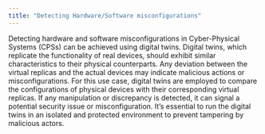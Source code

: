 ```yaml
---
title: "Detecting Hardware/Software misconfigurations"
---
```


Detecting hardware and software misconfigurations in Cyber-Physical Systems (CPSs) can be achieved using digital twins. Digital twins, which replicate the functionality of real devices, should exhibit similar characteristics to their physical counterparts. Any deviation between the virtual replicas and the actual devices may indicate malicious actions or misconfigurations.
For this use case, digital twins are employed to compare the configurations of physical devices with their corresponding virtual replicas. If any manipulation or discrepancy is detected, it can signal a potential security issue or misconfiguration.
It’s essential to run the digital twins in an isolated and protected environment to prevent tampering by malicious actors.